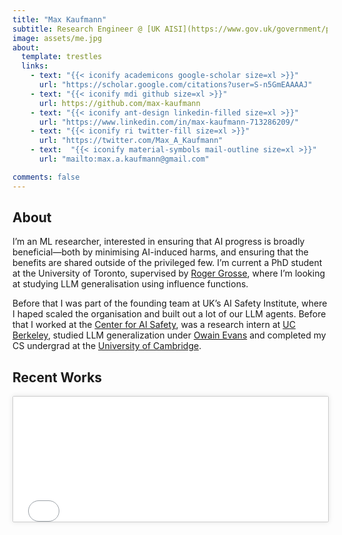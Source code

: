 ```yaml
---
title: "Max Kaufmann"
subtitle: Research Engineer @ [UK AISI](https://www.gov.uk/government/publications/ai-safety-institute-overview/introducing-the-ai-safety-institute)
image: assets/me.jpg
about:
  template: trestles
  links:    
    - text: "{{< iconify academicons google-scholar size=xl >}}"
      url: "https://scholar.google.com/citations?user=S-n5GmEAAAAJ"
    - text: "{{< iconify mdi github size=xl >}}"
      url: https://github.com/max-kaufmann
    - text: "{{< iconify ant-design linkedin-filled size=xl >}}"
      url: "https://www.linkedin.com/in/max-kaufmann-713286209/"
    - text: "{{< iconify ri twitter-fill size=xl >}}"
      url: "https://twitter.com/Max_A_Kaufmann"
    - text:  "{{< iconify material-symbols mail-outline size=xl >}}"
      url: "mailto:max.a.kaufmann@gmail.com"

comments: false
---
```


<style>
iframe {
    width: 100%;
    height: 500px; /* Adjust the height as needed */
    overflow-y: scroll; /* Ensures the scrollbar is shown */
    border: 1px solid #CCCCCC; /* Sleek grey border */
    box-shadow: 0 0 8px 0 rgba(0,0,0,0.1); /* Optional: adds shadow for depth */
    border-radius: 2px; /* Optional: slightly rounded corners for a modern look */
}

/* Scrollbar styling for WebKit browsers */
iframe::-webkit-scrollbar {
    width: 16px;
}
iframe::-webkit-scrollbar-track {
    background: #f1f1f1;
}
iframe::-webkit-scrollbar-thumb {
    background-color: #555;
    border-radius: 8px;
    border: 4px solid #f1f1f1;
}
iframe::-webkit-scrollbar-thumb:hover {
    background: #333;
}

/* Scrollbar styling for Firefox */
iframe {
    scrollbar-width: thick;
    scrollbar-color: #555 #f1f1f1;
}
</style>


## About

I'm an ML researcher, interested in ensuring that AI progress is broadly beneficial---both by minimising AI-induced harms, and ensuring that the benefits are shared outside of the privileged few. I'm current a PhD student at the University of Toronto, supervised by [Roger Grosse](https://www.cs.toronto.edu/~rgrosse/), where I'm looking at studying LLM generalisation using influence functions.

Before that I was part of the founding team at UK’s AI Safety Institute, where I haped scaled the organisation and built out a lot of our LLM agents. Before that I worked at the [Center for AI Safety](https://www.safe.ai/), was a research intern at [UC Berkeley](https://humancompatible.ai/), studied LLM generalization under [Owain Evans](https://owainevans.github.io/) and completed my CS undergrad at the [University of Cambridge](https://www.undergraduate.study.cam.ac.uk/courses/computer-science).

## Recent Works 

<iframe src="assets/works.html" style="width:100%; height:200px; overflow-y: scroll;"></iframe>


